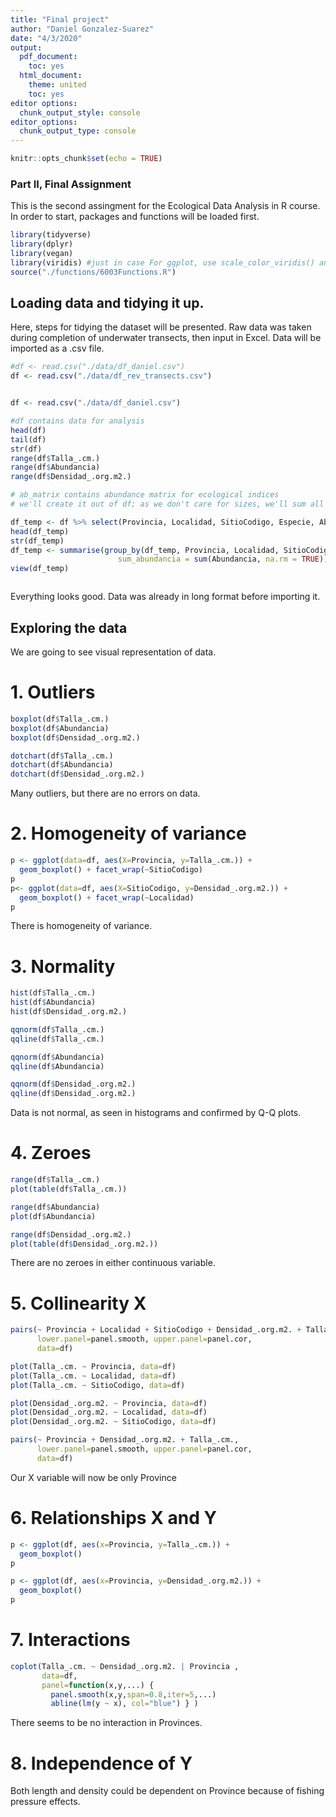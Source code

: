 ```yaml
---
title: "Final project"
author: "Daniel Gonzalez-Suarez"
date: "4/3/2020"
output: 
  pdf_document: 
    toc: yes
  html_document: 
    theme: united
    toc: yes
editor options:
  chunk_output_style: console
editor_options: 
  chunk_output_type: console
---
```


```r
knitr::opts_chunk$set(echo = TRUE)
```

### Part II, Final Assignment
This is the second assingment for the Ecological Data Analysis in R course. In order to start, packages and functions will be loaded first.
```r
library(tidyverse)
library(dplyr)
library(vegan)
library(viridis) #just in case For ggplot, use scale_color_viridis() and scale_fill_viridis() magma, plasma, inferno, viridis
source("./functions/6003Functions.R")
```

## Loading data and tidying it up.

Here, steps for tidying the dataset will be presented. Raw data was taken during completion of underwater transects, then input in Excel. Data will be imported as a .csv file.  

```r
#df <- read.csv("./data/df_daniel.csv")
df <- read.csv("./data/df_rev_transects.csv")


df <- read.csv("./data/df_daniel.csv")

#df contains data for analysis
head(df)
tail(df)
str(df)
range(df$Talla_.cm.)
range(df$Abundancia)
range(df$Densidad_.org.m2.)

# ab_matrix contains abundance matrix for ecological indices
# we'll create it out of df; as we don't care for sizes, we'll sum all abundances for each species on each site

df_temp <- df %>% select(Provincia, Localidad, SitioCodigo, Especie, Abundancia)
head(df_temp)
str(df_temp)
df_temp <- summarise(group_by(df_temp, Provincia, Localidad, SitioCodigo, Especie),
                        sum_abundancia = sum(Abundancia, na.rm = TRUE))
view(df_temp)



```

Everything looks good. Data was already in long format before importing it. 


## Exploring the data
We are going to see visual representation of data.

# 1. Outliers 

```r
boxplot(df$Talla_.cm.)
boxplot(df$Abundancia)
boxplot(df$Densidad_.org.m2.)

dotchart(df$Talla_.cm.)
dotchart(df$Abundancia)
dotchart(df$Densidad_.org.m2.)
```

Many outliers, but there are no errors on data.

# 2. Homogeneity of variance 

```r
p <- ggplot(data=df, aes(X=Provincia, y=Talla_.cm.)) +
  geom_boxplot() + facet_wrap(~SitioCodigo)
p
p<- ggplot(data=df, aes(X=SitioCodigo, y=Densidad_.org.m2.)) +
  geom_boxplot() + facet_wrap(~Localidad)
p
```

There is homogeneity of variance.

# 3. Normality 

```r

hist(df$Talla_.cm.)
hist(df$Abundancia)
hist(df$Densidad_.org.m2.)

qqnorm(df$Talla_.cm.)
qqline(df$Talla_.cm.)

qqnorm(df$Abundancia)
qqline(df$Abundancia)

qqnorm(df$Densidad_.org.m2.)
qqline(df$Densidad_.org.m2.)

```

Data is not normal, as seen in histograms and confirmed by Q-Q plots.

# 4. Zeroes 

```r
range(df$Talla_.cm.)
plot(table(df$Talla_.cm.))

range(df$Abundancia)
plot(df$Abundancia)

range(df$Densidad_.org.m2.)
plot(table(df$Densidad_.org.m2.))

```

There are no zeroes in either continuous variable.


# 5. Collinearity X
```r
pairs(~ Provincia + Localidad + SitioCodigo + Densidad_.org.m2. + Talla_.cm., 
      lower.panel=panel.smooth, upper.panel=panel.cor, 
      data=df) 

plot(Talla_.cm. ~ Provincia, data=df)
plot(Talla_.cm. ~ Localidad, data=df)
plot(Talla_.cm. ~ SitioCodigo, data=df)

plot(Densidad_.org.m2. ~ Provincia, data=df)
plot(Densidad_.org.m2. ~ Localidad, data=df)
plot(Densidad_.org.m2. ~ SitioCodigo, data=df)

pairs(~ Provincia + Densidad_.org.m2. + Talla_.cm., 
      lower.panel=panel.smooth, upper.panel=panel.cor, 
      data=df) 
```

Our X variable will now be only Province

# 6. Relationships X and Y
```r
p <- ggplot(df, aes(x=Provincia, y=Talla_.cm.)) +
  geom_boxplot()
p

p <- ggplot(df, aes(x=Provincia, y=Densidad_.org.m2.)) +
  geom_boxplot()
p
```


# 7. Interactions

```r

coplot(Talla_.cm. ~ Densidad_.org.m2. | Provincia ,
       data=df,
       panel=function(x,y,...) {
         panel.smooth(x,y,span=0.8,iter=5,...)
         abline(lm(y ~ x), col="blue") } )
```
There seems to be no interaction in Provinces. 

# 8. Independence of Y
Both length and density could be dependent on Province because of fishing pressure effects. 

